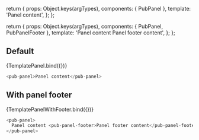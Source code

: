 
<Meta title="Components/pub-panel" component={PubPanel} />

  return {
    props: Object.keys(argTypes),
    components: { PubPanel },
    template: '<pub-panel v-bind="$props">Panel content</pub-panel>',
  };
};

  return {
    props: Object.keys(argTypes),
    components: { PubPanel, PubPanelFooter },
    template:
      '<pub-panel v-bind="$props">Panel content <pub-panel-footer v-bind="$props">Panel footer content</pub-panel-footer></pub-panel>',
  };
};

## Default

<Canvas>
  <Story name="Default">{TemplatePanel.bind({})}</Story>
</Canvas>

```javascript
<pub-panel>Panel content</pub-panel>
```

## With panel footer

<Canvas>
  <Story name="WithFooter">{TemplatePanelWithFooter.bind({})}</Story>
</Canvas>

```javascript
<pub-panel>
  Panel content <pub-panel-footer>Panel footer content</pub-panel-footer>
</pub-panel>
```

<ArgsTable story="Default" />
